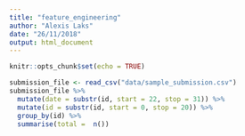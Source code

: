 ```yaml
---
title: "feature_engineering"
author: "Alexis Laks"
date: "26/11/2018"
output: html_document
---
```


```r
knitr::opts_chunk$set(echo = TRUE)
```

```r
submission_file <- read_csv("data/sample_submission.csv")
submission_file %>% 
  mutate(date = substr(id, start = 22, stop = 31)) %>% 
  mutate(id = substr(id, start = 0, stop = 20)) %>% 
  group_by(id) %>% 
  summarise(total =  n())
```

